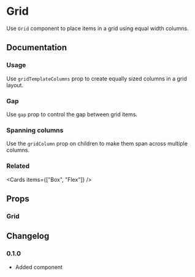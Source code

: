 
# Grid

Use `Grid` component to place items in a grid using equal width columns.

## Documentation

### Usage

Use `gridTemplateColumns` prop to create equally sized columns in a grid layout.

<Demo component="grid/usage" meta="/gridTemplateColumns/" />

### Gap

Use `gap` prop to control the gap between grid items.

<Demo component="grid/gap-usage" />

### Spanning columns

Use the `gridColumn` prop on children to make them span across multiple columns.

<Demo meta="/gridColumn/" component="grid/span-usage" />

### Related

<Cards items={["Box", "Flex"]} />

## Props

### Grid

<PropsTable component="Grid" />

## Changelog

### 0.1.0

- Added component
